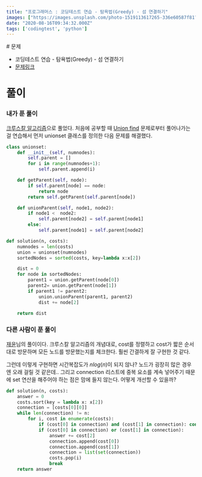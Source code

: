 ```yaml
---
title: "프로그래머스 : 코딩테스트 연습 - 탐욕법(Greedy) - 섬 연결하기"
images: ["https://images.unsplash.com/photo-1519113617265-336e60587f81?ixlib=rb-1.2.1&q=80&fm=jpg&crop=entropy&cs=tinysrgb&w=2000&fit=max&ixid=eyJhcHBfaWQiOjExNzczfQ"]
date: "2020-08-16T09:34:32.000Z"
tags: ['codingtest', 'python']
---
```


<TOCInline toc={props.toc} asDisclosure />
# 문제

-   코딩테스트 연습 - 탐욕법(Greedy) - 섬 연결하기
-   [문제링크](https://programmers.co.kr/learn/courses/30/lessons/42861)

# 풀이

### 내가 푼 풀이

[크루스칼 알고리즘](https://osb.onrender.com/python-keuruseukal-algorijeum-kruskal-algorithm)으로 풀었다. 처음에 공부할 때 [Union find](https://osb.onrender.com/python-habjibhab-cajgi-union-find-disjoint-set-munje/) 문제로부터 풀어나가는 걸 연습해서 먼저 unionset 클래스를 정의한 다음 문제를 해결했다.

```python
class unionset:
    def __init__(self, numnodes):
        self.parent = []
        for i in range(numnodes+1):
            self.parent.append(i)

    def getParent(self, node):
        if self.parent[node] == node:
            return node
        return self.getParent(self.parent[node])

    def unionParent(self, node1, node2):
        if node1 <  node2:
            self.parent[node2] = self.parent[node1]
        else:
            self.parent[node1] = self.parent[node2] 

def solution(n, costs):
    numnodes = len(costs)
    union = unionset(numnodes)
    sortedNodes = sorted(costs, key=lambda x:x[2])

    dist = 0
    for node in sortedNodes:
        parent1 = union.getParent(node[0])
        parent2= union.getParent(node[1])
        if parent1 != parent2:
            union.unionParent(parent1, parent2)
            dist += node[2]

    return dist
```

### 다른 사람이 푼 풀이

[재윤](http://blog.naver.com/jaeyoon_95/221872563653)님의 풀이이다. 크루스칼 알고리즘의 개념대로, cost를 정렬하고 cost가 짧은 순서대로 방문하며 모든 노드를 방문했는지를 체크한다. 훨씬 간결하게 잘 구현한 것 같다.

그런데 이렇게 구현하면 시간복잡도가 $nlog(n)$이 되지 않나? 노드가 굉장히 많은 경우엔 오래 걸릴 것 같은데.. 그리고 connection 리스트에 중복 요소를 계속 넣어주기 때문에 set 연산을 해주어야 하는 점은 맘에 들지 않는다. 어떻게 개선할 수 있을까?

```python
def solution(n, costs):
    answer = 0
    costs.sort(key = lambda x: x[2])
    connection = [costs[0][0]]
    while len(connection) != n:
        for i, cost in enumerate(costs):
            if (cost[0] in connection) and (cost[1] in connection): continue
            if (cost[0] in connection) or (cost[1] in connection):
                answer += cost[2]
                connection.append(cost[0])
                connection.append(cost[1])
                connection = list(set(connection))
                costs.pop(i)
                break
    return answer
```
